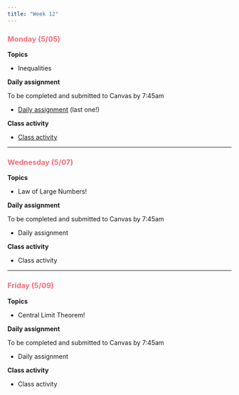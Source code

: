 ```yaml
---
title: "Week 12"
---
```


::: {style="color: #F66D7A"}
### Monday (5/05)
:::

**Topics**

-   Inequalities

**Daily assignment**

To be completed and submitted to Canvas by 7:45am

-   [Daily assignment](daily/DA_31.pdf) (last one!)

**Class activity**

-   [Class activity](class/CA_31.pdf)

------------------------------------------------------------------------

::: {style="color: #F66D7A"}
### Wednesday (5/07)
:::

**Topics**

-   Law of Large Numbers!

**Daily assignment**

To be completed and submitted to Canvas by 7:45am

-   Daily assignment

**Class activity**

-   Class activity

------------------------------------------------------------------------

::: {style="color: #F66D7A"}
### Friday (5/09)
:::

**Topics**

-   Central Limit Theorem!

**Daily assignment**

To be completed and submitted to Canvas by 7:45am

-   Daily assignment

**Class activity**

-   Class activity
